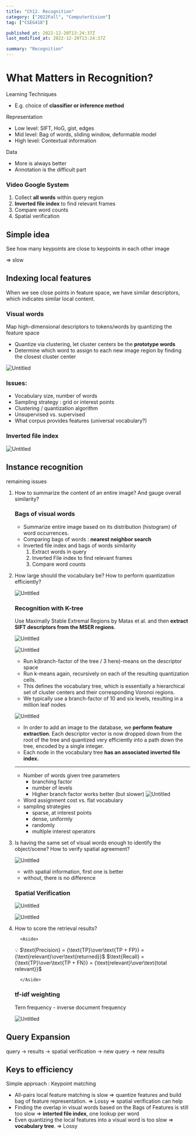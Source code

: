 ```yaml
---
title: "Ch12. Recognition"
category: ["2022Fall", "ComputerVision"]
tag: ["CSEG418"]

published_at: 2022-12-20T13:24:37Z
last_modified_at: 2022-12-20T13:24:37Z

summary: "Recognition"
---
```


# What Matters in Recognition?

Learning Techniques

- E.g. choice of **classifier or inference method**

Representation

- Low level: SIFT, HoG, gist, edges
- Mid level: Bag of words, sliding window, deformable model
- High level: Contextual information

Data

- More is always better
- Annotation is the difficult part

### Video Google System

1. Collect **all words** within query region
2. **Inverted file index** to find relevant frames
3. Compare word counts
4. Spatial verification

## Simple idea

See how many keypoints are close to keypoints in each other image

⇒ slow

## Indexing local features

When we see close points in feature space, we have similar descriptors, which indicates similar local content.

### Visual words

Map high-dimensional descriptors to tokens/words by quantizing the feature space

- Quantize via clustering, let cluster centers be the **prototype words**
- Determine which word to assign to each new image region by finding the closest cluster center

![Untitled](/post/computerVisionCh12/Untitled.png)

### Issues:

- Vocabulary size, number of words
- Sampling strategy : grid or interest points
- Clustering / quantization algorithm
- Unsupervised vs. supervised
- What corpus provides features (universal vocabulary?)

### Inverted file index

![Untitled](/post/computerVisionCh12/Untitled1.png)

## Instance recognition

remaining issues

1.  How to summarize the content of an entire image? And gauge overall similarity?

    ### Bags of visual words

    - Summarize entire image based on its distribution (histogram) of word occurrences.
    - Comparing bags of words : **nearest neighbor search**
    - Inverted file index and bags of words similarity
      1. Extract words in query
      2. Inverted File index to find relevant frames
      3. Compare word counts

2.  How large should the vocabulary be? How to perform quantization efficiently?

    ![Untitled](/post/computerVisionCh12/Untitled2.png)

    ### Recognition with K-tree

    Use Maximally Stable Extremal Regions by Matas et al. and then **extract SIFT descriptors from the MSER regions**.

    ![Untitled](/post/computerVisionCh12/Untitled3.png)

    ![Untitled](/post/computerVisionCh12/Untitled4.png)

    - Run k(branch-factor of the tree / 3 here)-means on the descriptor space
    - Run k-means again, recursively on each of the resulting quantization cells.
    - This defines the vocabulary tree, which is essentially a hierarchical set of cluster centers and their corresponding Voronoi regions.
    - We typically use a branch-factor of 10 and six levels, resulting in a million leaf nodes

    ![Untitled](/post/computerVisionCh12/Untitled5.png)

    - In order to add an image to the database, we **perform feature extraction**. Each descriptor vector is now dropped down from the root of the tree and quantized very efficiently into a path down the tree, encoded by a single integer.
    - Each node in the vocabulary tree **has an associated inverted file index.**

    ***

    - Number of words given tree parameters
      - branching factor
      - number of levels
      - Higher branch factor works better (but slower)
        ![Untitled](/post/computerVisionCh12/Untitled6.png)
    - Word assignment cost vs. flat vocabulary
    - sampling strategies
      - sparse, at interest points
      - dense, uniformly
      - randomly
      - multiple interest operators

3.  Is having the same set of visual words enough to identify the object/scene? How to verify spatial agreement?

    ![Untitled](/post/computerVisionCh12/Untitled7.png)

    - with spatial information, first one is better
    - without, there is no difference

    ### Spatial Verification

    ![Untitled](/post/computerVisionCh12/Untitled8.png)

    ![Untitled](/post/computerVisionCh12/Untitled9.png)

4.  How to score the retrieval results?

          <Aside>

    💡 $\text{Precision} = {\text{TP}\over\text{TP + FP}} = {\text{relevant}\over\text{returned}}$
    $\text{Recall} = {\text{TP}\over\text{TP + FN}} = {\text{relevant}\over\text{total relevant}}$

          </Aside>

    ### tf-idf weighting

    Tern frequency - inverse document frequency

    ![Untitled](/post/computerVisionCh12/Untitled10.png)

## Query Expansion

query → results → spatial verification → new query → new results

## Keys to efficiency

Simple approach : Keypoint matching

- All-pairs local feature matching is slow
  ⇒ quantize features and build bag of feature representation.
  ⇒ Lossy
  ⇒ spatial verification can help
- Finding the overlap in visual words based on the Bags of Features is still too slow
  ⇒ **interted file index**, one lookup per word
- Even quantizing the local features into a visual word is too slow
  ⇒ **vocabulary tree**.
  ⇒ Lossy
